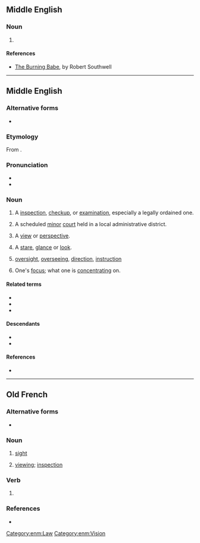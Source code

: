 ==Middle English==

===Noun===
{{head|enm|noun}}

# {{rfdef|lang=enm}}

====References====
* [[s:The Burning Babe|The Burning Babe]], by Robert Southwell

----

==Middle English==

===Alternative forms===
* {{alter|enm|vew|vue|view|viw|vywe|wiwe}}

===Etymology===
From {{bor|enm|xno|vewe}}.

===Pronunciation===
* {{IPA|lang=enm|/viu̯(ə)/}}
* {{rhymes|iu̯(ə)|lang=enm}}

===Noun===
{{enm-noun}}

# A [[inspection]], [[checkup]], or [[examination]], especially a legally ordained one.
# {{lb|enm|Late ME}} A scheduled [[minor]] [[court]] held in a local administrative district.
# {{lb|enm|rare}} A [[view]] or [[perspective]].
# {{lb|enm|rare}} A [[stare]], [[glance]] or [[look]].
# {{lb|enm|rare|Late ME}} [[oversight]], [[overseeing]], [[direction]], [[instruction]]
# {{lb|enm|rare|Late ME}} One's [[focus]]; what one is [[concentrating]] on.

====Related terms====
* {{l|enm|revewe}}
* {{l|enm|survewe}}
* {{l|enm|vewer}}

====Descendants====
* {{desc|en|view}}
* {{desc|sco|view}}

====References====
* {{R:MED Online|entry=veu(e (n.) |id=MED51079 |accessdate=2018-05-15}}

[[Category:enm:Law]]
[[Category:enm:Vision]]

----

==Old French==

===Alternative forms===
* {{l|fro|veue}} {{qualifier|all meanings}}

===Noun===
{{fro-noun|f}}

# {{lb|fro|Anglo-Norman}} [[sight]] {{gloss|ability to see}}
# {{lb|fro|Anglo-Norman}} [[viewing]]; [[inspection]]

===Verb===
{{head|fro|past participle form|g=f}}

# {{lb|fro|Anglo-Norman}} {{feminine singular past participle of|veoir|lang=fro|nocat=1}}

===References===
* {{R:Anglo-Norman On-Line Hub}}